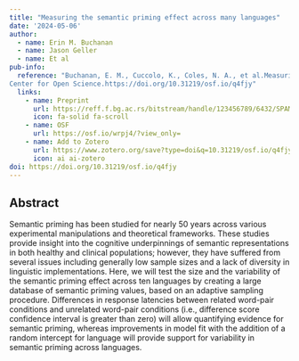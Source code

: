 ```yaml
---
title: "Measuring the semantic priming effect across many languages"
date: '2024-05-06'
author:
  - name: Erin M. Buchanan
  - name: Jason Geller
  - name: Et al
pub-info:
  reference: "Buchanan, E. M., Cuccolo, K., Coles, N. A., et al.Measuring the semantic priming effect across many languages. 
Center for Open Science.https://doi.org/10.31219/osf.io/q4fjy"
  links:
    - name: Preprint
      url: https://reff.f.bg.ac.rs/bitstream/handle/123456789/6432/SPAML_RR_NHB_V4.pdf?sequence=1&isAllowed=y
      icon: fa-solid fa-scroll
    - name: OSF
      url: https://osf.io/wrpj4/?view_only=
    - name: Add to Zotero
      url: https://www.zotero.org/save?type=doi&q=10.31219/osf.io/q4fjy
      icon: ai ai-zotero
doi: https://doi.org/10.31219/osf.io/q4fjy
---
```


## Abstract

Semantic priming has been studied for nearly 50 years across various experimental manipulations and theoretical frameworks. These studies provide insight into the cognitive underpinnings of semantic representations in both healthy and clinical populations; however, they have suffered from several issues including generally low sample sizes and a lack of diversity in linguistic implementations. Here, we will test the size and the variability of the semantic priming effect across ten languages by creating a large database of semantic priming values, based on an adaptive sampling procedure. Differences in response latencies between related word-pair conditions and unrelated word-pair conditions (i.e., difference score confidence interval is greater than zero) will allow quantifying evidence for semantic priming, whereas improvements in model fit with the addition of a random intercept for language will provide support for variability in semantic priming across languages.


